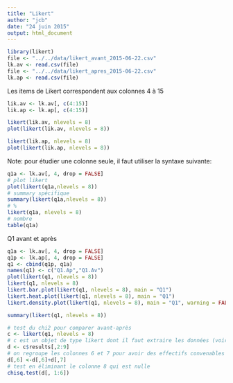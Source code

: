 ```yaml
---
title: "Likert"
author: "jcb"
date: "24 juin 2015"
output: html_document
---
```


```r
library(likert)
file <- "../../data/likert_avant_2015-06-22.csv"
lk.av <- read.csv(file)
file <- "../../data/likert_apres_2015-06-22.csv"
lk.ap <- read.csv(file)
```

Les items de Likert correspondent aux colonnes 4 à 15
```r
lik.av <- lk.av[, c(4:15)]
lik.ap <- lk.ap[, c(4:15)]

likert(lik.av, nlevels = 8)
plot(likert(lik.av, nlevels = 8))

likert(lik.ap, nlevels = 8)
plot(likert(lik.ap, nlevels = 8))

```

Note: pour étudier une colonne seule, il faut utiliser la syntaxe suivante:
```r
q1a <- lk.av[, 4, drop = FALSE]
# plot likert
plot(likert(q1a,nlevels = 8))
# summary spécifique
summary(likert(q1a,nlevels = 8))
# %
likert(q1a, nlevels = 8)
# nombre
table(q1a)

```

Q1 avant et après
```r
q1a <- lk.av[, 4, drop = FALSE]
q1p <- lk.ap[, 4, drop = FALSE]
q1 <- cbind(q1p, q1a)
names(q1) <- c("Q1.Ap","Q1.Av")
plot(likert(q1, nlevels = 8))
likert(q1, nlevels = 8)
likert.bar.plot(likert(q1, nlevels = 8), main = "Q1")
likert.heat.plot(likert(q1, nlevels = 8), main = "Q1")
likert.density.plot(likert(q1, nlevels = 8), main = "Q1", warning = FALSE)

summary(likert(q1, nlevels = 8))

# test du chi2 pour comparer avant-après
c <- likert(q1, nlevels = 8)
# c est un objet de type likert dont il faut extraire les données (voir str(c))
d <- c$results[,2:9]
# on regroupe les colonnes 6 et 7 pour avoir des effectifs convenables
d[,6] <-d[,6]+d[,7]
# test en éliminant le colonne 8 qui est nulle
chisq.test(d[, 1:6])


```

